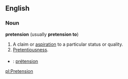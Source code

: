 ==English==

===Noun===
'''pretension''' (usually '''pretension to''')
# A claim or [[aspiration]] to a particular status or quality.
# [[Pretentiousness]].

===={{trans}}====

* {{fr}} : [[prétension]]

[[pl:Pretension]]